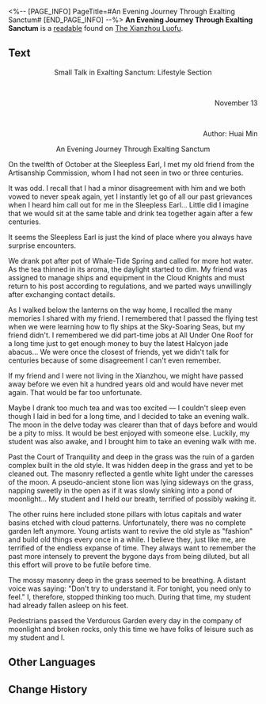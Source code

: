 <%-- [PAGE_INFO]
PageTitle=#An Evening Journey Through Exalting Sanctum#
[END_PAGE_INFO] --%>
{{Readable Infobox
|id           = 112
|partIds      = 190254
|title        = 
|image        = Item Xianzhou Parchment.png
|world        = The Xianzhou Luofu
|parts        = 1
|author       = <!--to be added-->
|description  = An essay published in the literary review section. There are always wistful people on the Xianzhou who like to write long essays to express their feelings.
|part1        = An Evening Journey Through Exalting Sanctum
|source1      = {{cx|Source missing}}
|characters   = 
|factions     = 
}}
'''An Evening Journey Through Exalting Sanctum''' is a [[readable]] found on [[The Xianzhou Luofu]].
<!--
==Location==
{{Map Embed|<map name>|<marker id>}}
-->
==Text==
<div align="center">Small Talk in Exalting Sanctum: Lifestyle Section</div><br /><div align="right">November 13</div><br /><div align="right">Author: Huai Min</div>

<div align="center">An Evening Journey Through Exalting Sanctum</div>

On the twelfth of October at the Sleepless Earl, I met my old friend from the Artisanship Commission, whom I had not seen in two or three centuries.

It was odd. I recall that I had a minor disagreement with him and we both vowed to never speak again, yet I instantly let go of all our past grievances when I heard him call out for me in the Sleepless Earl... Little did I imagine that we would sit at the same table and drink tea together again after a few centuries.

It seems the Sleepless Earl is just the kind of place where you always have surprise encounters.

We drank pot after pot of Whale-Tide Spring and called for more hot water. As the tea thinned in its aroma, the daylight started to dim. My friend was assigned to manage ships and equipment in the Cloud Knights and must return to his post according to regulations, and we parted ways unwillingly after exchanging contact details.

As I walked below the lanterns on the way home, I recalled the many memories I shared with my friend. I remembered that I passed the flying test when we were learning how to fly ships at the Sky-Soaring Seas, but my friend didn't. I remembered we did part-time jobs at All Under One Roof for a long time just to get enough money to buy the latest Halcyon jade abacus... We were once the closest of friends, yet we didn't talk for centuries because of some disagreement I can't even remember.

If my friend and I were not living in the Xianzhou, we might have passed away before we even hit a hundred years old and would have never met again. That would be far too unfortunate.

Maybe I drank too much tea and was too excited &mdash; I couldn't sleep even though I laid in bed for a long time, and I decided to take an evening walk. The moon in the delve today was clearer than that of days before and would be a pity to miss. It would be best enjoyed with someone else. Luckily, my student was also awake, and I brought him to take an evening walk with me.

Past the Court of Tranquility and deep in the grass was the ruin of a garden complex built in the old style. It was hidden deep in the grass and yet to be cleaned out. The masonry reflected a gentle white light under the caresses of the moon. A pseudo-ancient stone lion was lying sideways on the grass, napping sweetly in the open as if it was slowly sinking into a pond of moonlight... My student and I held our breath, terrified of possibly waking it.

The other ruins here included stone pillars with lotus capitals and water basins etched with cloud patterns. Unfortunately, there was no complete garden left anymore. Young artists want to revive the old style as "fashion" and build old things every once in a while. I believe they, just like me, are terrified of the endless expanse of time. They always want to remember the past more intensely to prevent the bygone days from being diluted, but all this effort will prove to be futile before time.

The mossy masonry deep in the grass seemed to be breathing. A distant voice was saying: "Don't try to understand it. For tonight, you need only to feel." I, therefore, stopped thinking too much. During that time, my student had already fallen asleep on his feet.

Pedestrians passed the Verdurous Garden every day in the company of moonlight and broken rocks, only this time we have folks of leisure such as my student and I.

<!--
==Trivia==
* 
-->
==Other Languages==
{{Other Languages
|en   = An Evening Journey Through Exalting Sanctum
|zhs  = 记长乐天夜游
|zht  = 記長樂天夜遊
|ja   = 長楽天夜遊記
|ko   = 장낙천의 밤 여행기
|es   = Un paseo nocturno por el Sánctum de la Exaltación
|fr   = Une soirée au Sanctuaire de l'exaltation
|ru   = Ночная прогулка по Возвышающему святилищу
|th   = ย่ำราตรีผ่านแดนศักดิ์สิทธิ์
|vi   = Ghi Lại Chuyến Dạ Hành Trường Lạc Thiên
|de   = Abendliche Reise durchs Erhabene Heiligtum
|id   = Perjalanan Malam Melalui Exalting Sanctum
|pt   = Um Passeio Noturno pelo Santuário Glorificado
}}

==Change History==
{{Change History|1.0}}